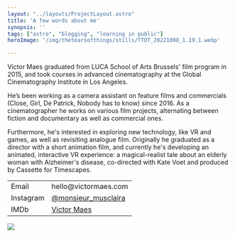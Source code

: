 ```yaml
---
layout: "../layouts/ProjectLayout.astro"
title: 'A few words about me'
synopsis: ''
tags: ["astro", "blogging", "learning in public"]
heroImage: '/img/thetearsofthings/stills/TTOT_20221008_1.19.1.webp'

---
```


<section class="prose">
Victor Maes graduated from LUCA School of Arts Brussels' film program in 2015, and took courses in advanced cinematography at the Global Cinematography Institute in Los Angeles.

He’s been working as a camera assistant on feature films and commercials (Close, Girl, De Patrick, Nobody has to know) since 2016. As a cinematographer he works on various film projects, alternating between fiction and documentary as well as commercial ones. 

Furthermore, he's interested in exploring new technology, like VR and games, as well as revisiting analogue film. Originally he graduated as a director with a short animation film, and currently he's developing an animated, interactive VR experience: a magical-realist tale about an elderly woman with Alzheimer's disease, co-directed with Kate Voet and produced by Cassette for Timescapes.
</section>
<section class="hero" >
    <div class="hero-content">           
        <table class="table-auto border-separate border-spacing-x-3 ">
            <tbody>
                <tr>
                    <td class="text-right font-light">Email</td>
                    <td class="text-left font-bold">hello@victormaes.com</td>
                </tr>
                <tr>
                    <td class="text-right font-light">Instagram</td>
                    <td class="text-left font-bold"><a href="www.instagram.com/monsieur_musclaira/">@monsieur_musclaira</a></td>
                </tr>
                <tr>
                    <td class="text-right font-light">IMDb</td>
                    <td class="text-left font-bold"><a href="https://www.imdb.com/name/nm4866929//">Victor Maes</a></td>
                </tr>
            </tbody>
        </table>
    </div>  
</section>

<section class="hero">    
    <div class="hero-content flex-col">
        <img src="/img/thetearsofthings/stills/TTOT_20212101_1.1.1.webp " class="p-5" />
    </div>
</section>

